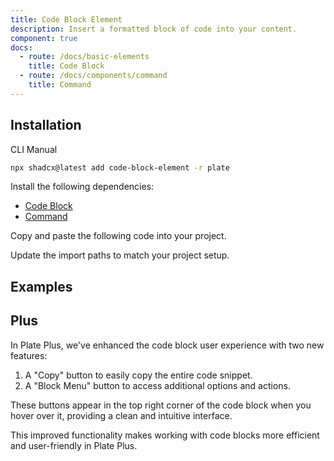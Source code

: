 ```yaml
---
title: Code Block Element
description: Insert a formatted block of code into your content.
component: true
docs:
  - route: /docs/basic-elements
    title: Code Block
  - route: /docs/components/command
    title: Command
---
```


## Installation

<Tabs defaultValue="cli">

<TabsList>
<TabsTrigger value="cli">CLI</TabsTrigger>
<TabsTrigger value="manual">Manual</TabsTrigger>
</TabsList>
<TabsContent value="cli">

```bash
npx shadcx@latest add code-block-element -r plate
```

</TabsContent>

<TabsContent value="manual">

<Steps>

<Step>

Install the following dependencies:

- [Code Block](/docs/basic-elements)
- [Command](/docs/components/command)

</Step>

<Step>

Copy and paste the following code into your project.

</Step>

<ComponentSource title="code-block-element" />
<ComponentSource title="code-block-element.css" src="src/registry/default/plate-ui/code-block-element.css" />
<ComponentSource title="code-block-combobox.tsx" src="src/registry/default/plate-ui/code-block-combobox.tsx" />

<Step>

Update the import paths to match your project setup.

</Step>

</Steps>

</TabsContent>

</Tabs>

## Examples

<ComponentPreview name="playground-demo" id="basicnodes" />

<ComponentSource src="../../templates/plate-playground-template/src/components/plate-editor.tsx" />

## Plus

In Plate Plus, we've enhanced the code block user experience with two new features:

1. A "Copy" button to easily copy the entire code snippet.
2. A "Block Menu" button to access additional options and actions.

These buttons appear in the top right corner of the code block when you hover over it, providing a clean and intuitive interface.

This improved functionality makes working with code blocks more efficient and user-friendly in Plate Plus.

<ComponentPreviewPro
  name="pro-iframe-demo"
  id="pro-code-block"
  component="basic-nodes"
/>

